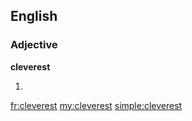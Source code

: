 ==English==

===Adjective===
'''cleverest'''

# {{superlative of|clever}}

[[fr:cleverest]]
[[my:cleverest]]
[[simple:cleverest]]